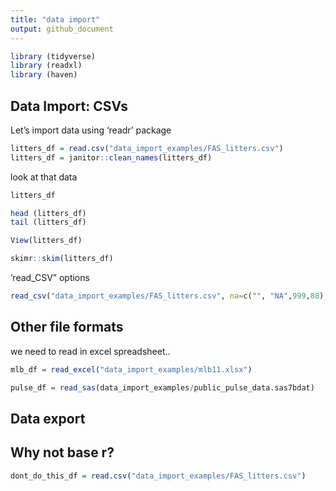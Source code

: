 ```yaml
---
title: "data import"
output: github_document
---
```


```r
library (tidyverse)
library (readxl)
library (haven)
```


## Data Import: CSVs

Let's import data using 'readr' package

```r
litters_df = read.csv("data_import_examples/FAS_litters.csv")
litters_df = janitor::clean_names(litters_df)
```

look at that data

```r
litters_df

head (litters_df)
tail (litters_df)
```

```r
View(litters_df)


```

```r
skimr::skim(litters_df)
```


'read_CSV" options

```r
read_csv("data_import_examples/FAS_litters.csv", na=c("", "NA",999,88), skip = 2 )
```

## Other file formats
we need to read in excel spreadsheet..

```r
mlb_df = read_excel("data_import_examples/mlb11.xlsx")
```

```r
pulse_df = read_sas(data_import_examples/public_pulse_data.sas7bdat)
```


## Data export

## Why not base r?
```r
dont_do_this_df = read.csv("data_import_examples/FAS_litters.csv")
```

